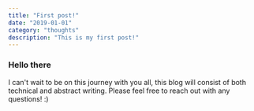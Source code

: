 ```yaml
---
title: "First post!"
date: "2019-01-01"
category: "thoughts"
description: "This is my first post!"
---
```


### Hello there
I can't wait to be on this journey with you all, this blog will consist of both technical and abstract writing. Please feel free to reach out with any questions! :)

